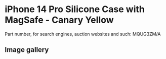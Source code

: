 
# iPhone 14 Pro Silicone Case with MagSafe - Canary Yellow

Part number, for search engines, auction websites and such: MQUG3ZM/A

## Image gallery

<div style={{ width: "768px" }}>
  <GalleryComponent
    images={[
      {
        original: "/everysource/MQUG3.webp",
        thumbnail: "/everypreview/MQUG3.webp",
      },
      {
        original: "/everysource/MQUG3_AV1.webp",
        thumbnail: "/everypreview/MQUG3_AV1.webp",
      },
      {
        original: "/everysource/MQUG3_AV2.webp",
        thumbnail: "/everypreview/MQUG3_AV2.webp",
      },
      {
        original: "/everysource/MQUG3_AV3.webp",
        thumbnail: "/everypreview/MQUG3_AV3.webp",
      },
      {
        original: "/everysource/MQUG3_AV4.webp",
        thumbnail: "/everypreview/MQUG3_AV4.webp",
      },
      {
        original: "/everysource/MQUG3_AV5.webp",
        thumbnail: "/everypreview/MQUG3_AV5.webp",
      }
    ]}
  />
</div>